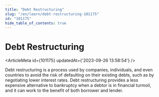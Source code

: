 ```yaml
---
title: "Debt Restructuring"
slug: "/en/learn/debt-restructuring-101175"
id: "101175"
hide_table_of_contents: true
---
```



# Debt Restructuring

<ArticleMeta id={101175} updatedAt={'2023-09-26 13:58:54'} />
<div className='border-solid border-b border-t-0 my-4 border-[var(--ifm-color-gray-300)]' />

Debt restructuring is a process used by companies, individuals, and even countries to avoid the risk of defaulting on their existing debts, such as by negotiating lower interest rates. Debt restructuring provides a less expensive alternative to bankruptcy when a debtor is in financial turmoil, and it can work to the benefit of both borrower and lender.
